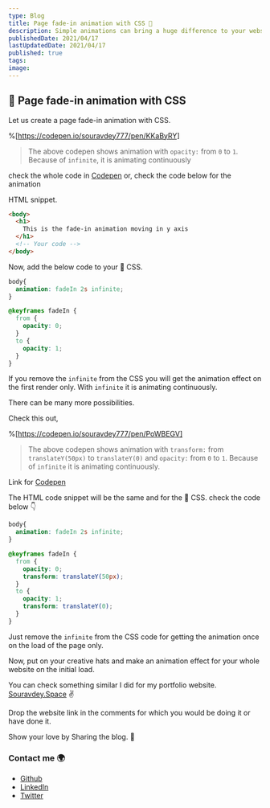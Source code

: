 ```yaml
---
type: Blog
title: Page fade-in animation with CSS 🎨 
description: Simple animations can bring a huge difference to your websites.
publishedDate: 2021/04/17
lastUpdatedDate: 2021/04/17
published: true
tags:
image:
---
```


## 🎨 Page fade-in animation with CSS

Let us create a page fade-in animation with CSS.

%[https://codepen.io/souravdey777/pen/KKaByRY]

> The above codepen shows animation with `opacity:` from `0` to `1`. Because of `infinite`, it is animating continuously

check the whole code in [Codepen](https://codepen.io/souravdey777/pen/KKaByRY) or,
check the code below for the animation

HTML snippet.

```HTML
<body>
  <h1>
    This is the fade-in animation moving in y axis
  </h1>
  <!-- Your code -->
</body>
```

Now, add the below code to your 🎨 CSS.

```CSS
body{
  animation: fadeIn 2s infinite;
}

@keyframes fadeIn {
  from {
    opacity: 0;
  }
  to {
    opacity: 1;
  }
}
```

If you remove the `infinite` from the CSS you will get the animation effect on the first render only. With `infinite` it is animating continuously.

There can be many more possibilities.

Check this out,

%[https://codepen.io/souravdey777/pen/PoWBEGV]

> The above codepen shows animation with `transform:` from `translateY(50px)` to `translateY(0)` and `opacity:` from `0` to `1`. Because of `infinite` it is animating continuously.

Link for [Codepen](https://codepen.io/souravdey777/pen/PoWBEGV)

The HTML code snippet will be the same and for the 🎨 CSS. check the code below 👇

```CSS
body{
  animation: fadeIn 2s infinite;
}

@keyframes fadeIn {
  from {
    opacity: 0;
    transform: translateY(50px);
  }
  to {
    opacity: 1;
    transform: translateY(0);
  }
}
```

Just remove the `infinite` from the CSS code for getting the animation once on the load of the page only.

Now, put on your creative hats and make an animation effect for your whole website on the initial load.

You can check something similar I did for my portfolio website.
[Souravdey.Space](https://souravdey.space) ✌

Drop the website link in the comments for which you would be doing it or have done it.

Show your love by Sharing the blog. 🤗

### Contact me 🌍

- [Github](https://github.com/Souravdey777/)
- [LinkedIn](https://www.linkedin.com/in/souravdey777)
- [Twitter](https://twitter.com/Souravdey777)
